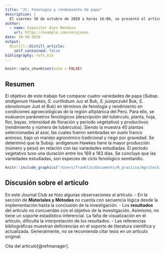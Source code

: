 ```yaml
---
title: "JC: Fenología y rendimiento de papa"
description: |
  El viernes 30 de octubre de 2020 a horas 16:00, se presentó el artículo: "Fenología y rendimiento de cuatro variedades de papa en el Altiplano peruano".
author:
  - name: Expositor Alex Mendoza
    url: https://example.com/norajones
date: 10-30-2020
output:
  distill::distill_article:
    self_contained: false
bibliography: refs.bib
---
```



```r
knitr::opts_chunk$set(echo = FALSE)
```
## Resumen
El objetivo de este trabajo fue comparar cuatro variedades de papa (*Subsp. andigenum* Hawkes, *S. curtilobum* Juz et Buk, *S. juzepczukii* Buk, *S. stenotomum* Just et Buk) en términos de fenología y rendimiento en condiciones agroecológicas de la región altiplánica del Perú. Para ello, se evaluaron parámetros fenológicos (descripción del tubérculo, planta, hoja, flor, bayas, intensidad de floración y período vegetativo) y productivos (rendimiento y número de tubérculos). Siendo la muestra 40 plantas seleccionadas al azar, las cuales fueron sembradas en suelo franco arenoso, bajo un manejo agronómico tradicional y riego por gravedad. Se determinó que la Subsp. andigenum Hawkes tiene la mayor producción (número y peso) en relación con las variedades estudiadas. El período vegetativo tuvo una duración entre los 169 a 183 días. Se concluye que las variedades estudiadas, son especies de ciclo fenológico semitardío.

```r
knitr::include_graphics("/Users/franklin/Documents/R_practice/AgritechJC/_posts/2020-10-27-potato/papa.jpg")
```

## Discusión sobre el artículo
En este Journal Club se hizo algunas observaciones al artículo. 
- En la sección de **Materiales y Métodos** no cuenta con secuencia lógica desde la implementación hasta la conclusión de la investigación. 
- Los **resultados** del artículo no concuerdan con el objetivo de la investigación. Asimismo, no tiene un soporte estadístico inferencial. La falta de visualización en el artículo, dificulta la interpretación de los resultados.
- Las referencias bibliográficas muestran deficiencias en el soporte de literatura científica y actualizada. Generalmente, no se recomienda citar tesis en un artículo original. 

Cita del artículo[@refmanager].
